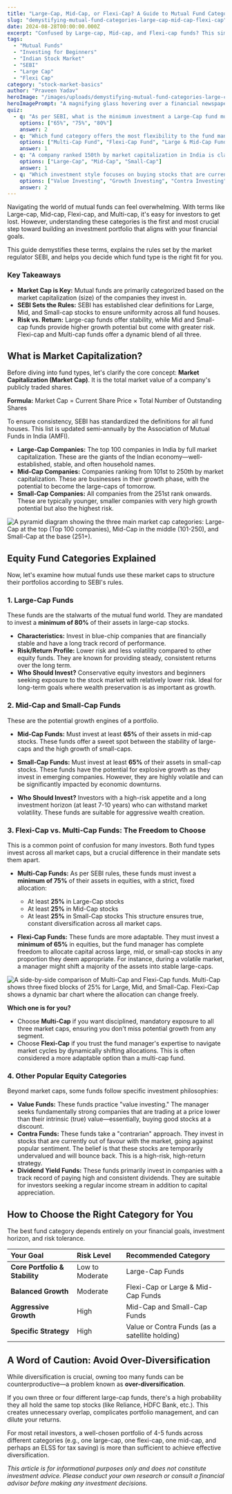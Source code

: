 ```yaml
---
title: "Large-Cap, Mid-Cap, or Flexi-Cap? A Guide to Mutual Fund Categories in India"
slug: "demystifying-mutual-fund-categories-large-cap-mid-cap-flexi-cap"
date: 2024-08-28T00:00:00.000Z
excerpt: "Confused by Large-cap, Mid-cap, and Flexi-cap funds? This simple guide breaks down SEBI's mutual fund categories to help you choose the right investment for your financial goals in India."
tags:
  - "Mutual Funds"
  - "Investing for Beginners"
  - "Indian Stock Market"
  - "SEBI"
  - "Large Cap"
  - "Flexi Cap"
category: "stock-market-basics"
author: "Praveen Yadav"
heroImage: "/images/uploads/demystifying-mutual-fund-categories-large-cap-mid-cap-flexi-cap/hero-image.jpg"
heroImagePrompt: "A magnifying glass hovering over a financial newspaper showing stock market charts, symbolizing the analysis of different mutual fund categories like large-cap, mid-cap, and flexi-cap."
quiz:
  - q: "As per SEBI, what is the minimum investment a Large-Cap fund must have in large-cap stocks?"
    options: ["65%", "75%", "80%"]
    answer: 2
  - q: "Which fund category offers the most flexibility to the fund manager to invest across market caps without any minimum allocation?"
    options: ["Multi-Cap Fund", "Flexi-Cap Fund", "Large & Mid-Cap Fund"]
    answer: 1
  - q: "A company ranked 150th by market capitalization in India is classified as a:"
    options: ["Large-Cap", "Mid-Cap", "Small-Cap"]
    answer: 1
  - q: "Which investment style focuses on buying stocks that are currently out of favour with the market, going against the prevailing sentiment?"
    options: ["Value Investing", "Growth Investing", "Contra Investing"]
    answer: 2
---
```


Navigating the world of mutual funds can feel overwhelming. With terms like Large-cap, Mid-cap, Flexi-cap, and Multi-cap, it's easy for investors to get lost. However, understanding these categories is the first and most crucial step toward building an investment portfolio that aligns with your financial goals.

This guide demystifies these terms, explains the rules set by the market regulator SEBI, and helps you decide which fund type is the right fit for you.

### Key Takeaways
*   **Market Cap is Key:** Mutual funds are primarily categorized based on the market capitalization (size) of the companies they invest in.
*   **SEBI Sets the Rules:** SEBI has established clear definitions for Large, Mid, and Small-cap stocks to ensure uniformity across all fund houses.
*   **Risk vs. Return:** Large-cap funds offer stability, while Mid and Small-cap funds provide higher growth potential but come with greater risk. Flexi-cap and Multi-cap funds offer a dynamic blend of all three.

## What is Market Capitalization?

Before diving into fund types, let's clarify the core concept: **Market Capitalization (Market Cap)**. It is the total market value of a company's publicly traded shares.

**Formula:** Market Cap = Current Share Price × Total Number of Outstanding Shares

To ensure consistency, SEBI has standardized the definitions for all fund houses. This list is updated semi-annually by the Association of Mutual Funds in India (AMFI).

*   **Large-Cap Companies:** The top 100 companies in India by full market capitalization. These are the giants of the Indian economy—well-established, stable, and often household names.
*   **Mid-Cap Companies:** Companies ranking from 101st to 250th by market capitalization. These are businesses in their growth phase, with the potential to become the large-caps of tomorrow.
*   **Small-Cap Companies:** All companies from the 251st rank onwards. These are typically younger, smaller companies with very high growth potential but also the highest risk.

![A pyramid diagram showing the three main market cap categories: Large-Cap at the top (Top 100 companies), Mid-Cap in the middle (101-250), and Small-Cap at the base (251+).](/images/uploads/demystifying-mutual-fund-categories-large-cap-mid-cap-flexi-cap/market-cap-pyramid.png)

## Equity Fund Categories Explained

Now, let's examine how mutual funds use these market caps to structure their portfolios according to SEBI's rules.

### 1. Large-Cap Funds

These funds are the stalwarts of the mutual fund world. They are mandated to invest a **minimum of 80%** of their assets in large-cap stocks.

*   **Characteristics:** Invest in blue-chip companies that are financially stable and have a long track record of performance.
*   **Risk/Return Profile:** Lower risk and less volatility compared to other equity funds. They are known for providing steady, consistent returns over the long term.
*   **Who Should Invest?** Conservative equity investors and beginners seeking exposure to the stock market with relatively lower risk. Ideal for long-term goals where wealth preservation is as important as growth.

### 2. Mid-Cap and Small-Cap Funds

These are the potential growth engines of a portfolio.

*   **Mid-Cap Funds:** Must invest at least **65%** of their assets in mid-cap stocks. These funds offer a sweet spot between the stability of large-caps and the high growth of small-caps.
*   **Small-Cap Funds:** Must invest at least **65%** of their assets in small-cap stocks. These funds have the potential for explosive growth as they invest in emerging companies. However, they are highly volatile and can be significantly impacted by economic downturns.

*   **Who Should Invest?** Investors with a high-risk appetite and a long investment horizon (at least 7-10 years) who can withstand market volatility. These funds are suitable for aggressive wealth creation.

### 3. Flexi-Cap vs. Multi-Cap Funds: The Freedom to Choose

This is a common point of confusion for many investors. Both fund types invest across all market caps, but a crucial difference in their mandate sets them apart.

*   **Multi-Cap Funds:** As per SEBI rules, these funds must invest a **minimum of 75%** of their assets in equities, with a strict, fixed allocation:
    *   At least **25%** in Large-Cap stocks
    *   At least **25%** in Mid-Cap stocks
    *   At least **25%** in Small-Cap stocks
    This structure ensures true, constant diversification across all market caps.

*   **Flexi-Cap Funds:** These funds are more adaptable. They must invest a **minimum of 65%** in equities, but the fund manager has complete freedom to allocate capital across large, mid, or small-cap stocks in any proportion they deem appropriate. For instance, during a volatile market, a manager might shift a majority of the assets into stable large-caps.

![A side-by-side comparison of Multi-Cap and Flexi-Cap funds. Multi-Cap shows three fixed blocks of 25% for Large, Mid, and Small-Cap. Flexi-Cap shows a dynamic bar chart where the allocation can change freely.](/images/uploads/demystifying-mutual-fund-categories-large-cap-mid-cap-flexi-cap/flexi-vs-multi-cap.png)

**Which one is for you?**
*   Choose **Multi-Cap** if you want disciplined, mandatory exposure to all three market caps, ensuring you don't miss potential growth from any segment.
*   Choose **Flexi-Cap** if you trust the fund manager's expertise to navigate market cycles by dynamically shifting allocations. This is often considered a more adaptable option than a multi-cap fund.

### 4. Other Popular Equity Categories

Beyond market caps, some funds follow specific investment philosophies:

*   **Value Funds:** These funds practice "value investing." The manager seeks fundamentally strong companies that are trading at a price lower than their intrinsic (true) value—essentially, buying good stocks at a discount.
*   **Contra Funds:** These funds take a "contrarian" approach. They invest in stocks that are currently out of favour with the market, going against popular sentiment. The belief is that these stocks are temporarily undervalued and will bounce back. This is a high-risk, high-return strategy.
*   **Dividend Yield Funds:** These funds primarily invest in companies with a track record of paying high and consistent dividends. They are suitable for investors seeking a regular income stream in addition to capital appreciation.

## How to Choose the Right Category for You

The best fund category depends entirely on your financial goals, investment horizon, and risk tolerance.

| **Your Goal** | **Risk Level** | **Recommended Category** |
| :--- | :--- | :--- |
| **Core Portfolio & Stability** | Low to Moderate | Large-Cap Funds |
| **Balanced Growth** | Moderate | Flexi-Cap or Large & Mid-Cap Funds |
| **Aggressive Growth** | High | Mid-Cap and Small-Cap Funds |
| **Specific Strategy** | High | Value or Contra Funds (as a satellite holding) |

## A Word of Caution: Avoid Over-Diversification

While diversification is crucial, owning too many funds can be counterproductive—a problem known as **over-diversification**.

If you own three or four different large-cap funds, there's a high probability they all hold the same top stocks (like Reliance, HDFC Bank, etc.). This creates unnecessary overlap, complicates portfolio management, and can dilute your returns.

For most retail investors, a well-chosen portfolio of 4-5 funds across different categories (e.g., one large-cap, one flexi-cap, one mid-cap, and perhaps an ELSS for tax saving) is more than sufficient to achieve effective diversification.

*This article is for informational purposes only and does not constitute investment advice. Please conduct your own research or consult a financial advisor before making any investment decisions.*